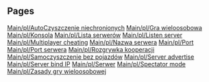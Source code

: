 
== Pages ==
[[Main/pl/AutoCzyszczenie niechronionych]]
[[Main/pl/Gra wieloosobowa]]
[[Main/pl/Konsola]]
[[Main/pl/Lista serwerów]]
[[Main/pl/Listen server]]
[[Main/pl/Multiplayer cheating]]
[[Main/pl/Nazwa serwera]]
[[Main/pl/Port]]
[[Main/pl/Port serwera]]
[[Main/pl/Rozgrywka kooperacji]]
[[Main/pl/Samoczyszczenie bez pojazdów]]
[[Main/pl/Server advertise]]
[[Main/pl/Server bind IP]]
[[Main/pl/Serwer]]
[[Main/pl/Spectator mode]]
[[Main/pl/Zasady gry wieloosobowej]]

